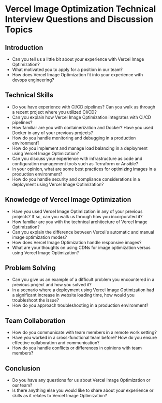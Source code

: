 

# Vercel Image Optimization Technical Interview Questions and Discussion Topics

## Introduction
- Can you tell us a little bit about your experience with Vercel Image Optimization? 
- What motivated you to apply for a position in our team?
- How does Vercel Image Optimization fit into your experience with devops engineering?

## Technical Skills
- Do you have experience with CI/CD pipelines? Can you walk us through a recent project where you utilized CI/CD?
- Can you explain how Vercel Image Optimization integrates with CI/CD pipelines?
- How familiar are you with containerization and Docker? Have you used Docker in any of your previous projects?
- How do you handle monitoring and debugging in a production environment?
- How do you implement and manage load balancing in a deployment using Vercel Image Optimization? 
- Can you discuss your experience with infrastructure as code and configuration management tools such as Terraform or Ansible?
- In your opinion, what are some best practices for optimizing images in a production environment?
- How do you handle security and compliance considerations in a deployment using Vercel Image Optimization?

## Knowledge of Vercel Image Optimization
- Have you used Vercel Image Optimization in any of your previous projects? If so, can you walk us through how you incorporated it?
- How familiar are you with the technical architecture of Vercel Image Optimization?
- Can you explain the difference between Vercel's automatic and manual image optimization modes?
- How does Vercel Image Optimization handle responsive images?
- What are your thoughts on using CDNs for image optimization versus using Vercel Image Optimization?

## Problem Solving
- Can you give us an example of a difficult problem you encountered in a previous project and how you solved it?
- In a scenario where a deployment using Vercel Image Optimization had a significant increase in website loading time, how would you troubleshoot the issue?
- How do you approach troubleshooting in a production environment?

## Team Collaboration
- How do you communicate with team members in a remote work setting?
- Have you worked in a cross-functional team before? How do you ensure effective collaboration and communication?
- How do you handle conflicts or differences in opinions with team members?

## Conclusion
- Do you have any questions for us about Vercel Image Optimization or our team? 
- Is there anything else you would like to share about your experience or skills as it relates to Vercel Image Optimization?